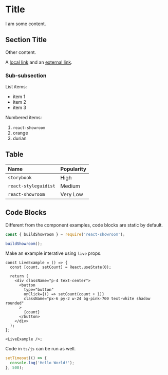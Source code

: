 # Title

I am some content.

## Section Title

Other content.

A [local link](/api/configuration) and an [external link](https://github.com/malcolm-kee/react-showroom).

### Sub-subsection

List items:

- item 1
- item 2
- item 3

Numbered items:

1. `react-showroom`
1. orange
1. durian

## Table

| Name                 | Popularity |
| :------------------- | :--------- |
| `storybook`          | High       |
| `react-styleguidist` | Medium     |
| `react-showroom`     | Very Low   |

## Code Blocks

Different from the component examples, code blocks are static by default.

```js
const { buildShowroom } = require('react-showroom');

buildShowroom();
```

Make an example interative using `live` props.

```tsx live
const LiveExample = () => {
  const [count, setCount] = React.useState(0);

  return (
    <div className="p-4 text-center">
      <button
        type="button"
        onClick={() => setCount(count + 1)}
        className="px-6 py-2 w-24 bg-pink-700 text-white shadow rounded"
      >
        {count}
      </button>
    </div>
  );
};

<LiveExample />;
```

Code in `ts/js` can be run as well.

```ts live
setTimeout(() => {
  console.log('Hello World!');
}, 500);
```
